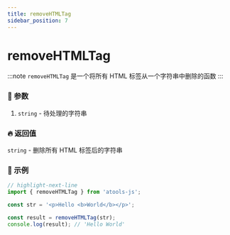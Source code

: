 ```yaml
---
title: removeHTMLTag
sidebar_position: 7
---
```


# removeHTMLTag

:::note
`removeHTMLTag` 是一个将所有 HTML 标签从一个字符串中删除的函数
:::

### :bento: 参数

1. `string` - 待处理的字符串

### :fire: 返回值

`string` - 删除所有 HTML 标签后的字符串

### :rocket: 示例

```jsx title="removeHTMLTag"
// highlight-next-line
import { removeHTMLTag } from 'atools-js';

const str = '<p>Hello <b>World</b></p>';

const result = removeHTMLTag(str);
console.log(result); // 'Hello World'
```
